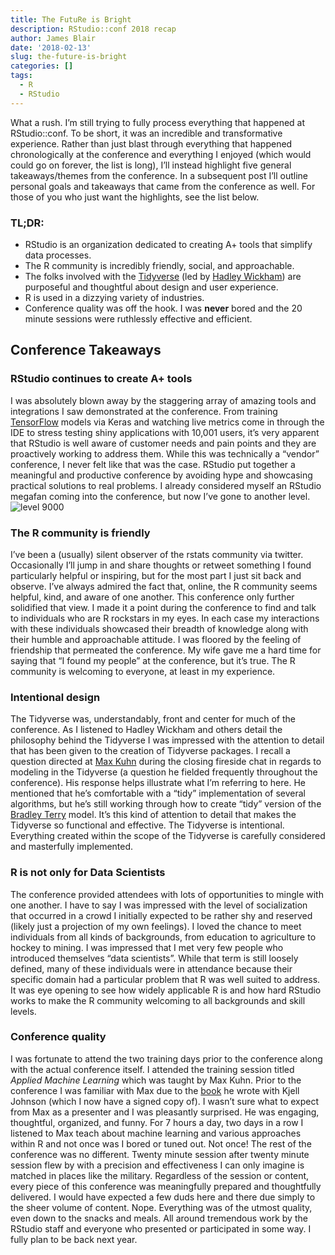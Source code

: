 ```yaml
---
title: The FutuRe is Bright
description: RStudio::conf 2018 recap
author: James Blair
date: '2018-02-13'
slug: the-future-is-bright
categories: []
tags:
  - R
  - RStudio
---
```


What a rush. I’m still trying to fully process everything that happened at RStudio::conf. To be short, it was an incredible and transformative experience. Rather than just blast through everything that happened chronologically at the conference and everything I enjoyed (which would could go on forever, the list is long), I’ll instead highlight five general takeaways/themes from the conference. In a subsequent post I'll outline personal goals and takeaways that came from the conference as well. For those of you who just want the highlights, see the list below.

### TL;DR:
- RStudio is an organization dedicated to creating A+ tools that simplify data processes.
- The R community is incredibly friendly, social, and approachable.
- The folks involved with the [Tidyverse](https://www.tidyverse.org) (led by [Hadley Wickham](https://twitter.com/hadleywickham)) are purposeful and thoughtful about design and user experience.
- R is used in a dizzying variety of industries.
- Conference quality was off the hook. I was **never** bored and the 20 minute sessions were ruthlessly effective and efficient.

## Conference Takeaways
### RStudio continues to create A+ tools
I was absolutely blown away by the staggering array of amazing tools and integrations I saw demonstrated at the conference. From training [TensorFlow](https://tensorflow.rstudio.com) models via Keras and watching live metrics come in through the IDE to stress testing shiny applications with 10,001 users, it’s very apparent that RStudio is well aware of customer needs and pain points and they are proactively working to address them. While this was technically a “vendor” conference, I never felt like that was the case. RStudio put together a meaningful and productive conference by avoiding hype and showcasing practical solutions to real problems. I already considered myself an RStudio megafan coming into the conference, but now I’ve gone to another level.
![level 9000](/img/level_9000.gif)

### The R community is friendly
I’ve been a (usually) silent observer of the rstats community via twitter. Occasionally I’ll jump in and share thoughts or retweet something I found particularly helpful or inspiring, but for the most part I just sit back and observe. I’ve always admired the fact that, online, the R community seems helpful, kind, and aware of one another. This conference only further solidified that view. I made it a point during the conference to find and talk to individuals who are R rockstars in my eyes. In each case my interactions with these individuals showcased their breadth of knowledge along with their humble and approachable attitude. I was floored by the feeling of friendship that permeated the conference. My wife gave me a hard time for saying that "I found my people" at the conference, but it's true. The R community is welcoming to everyone, at least in my experience.

### Intentional design
The Tidyverse was, understandably, front and center for much of the conference. As I listened to Hadley Wickham and others detail the philosophy behind the Tidyverse I was impressed with the attention to detail that has been given to the creation of Tidyverse packages. I recall a question directed at [Max Kuhn](https://twitter.com/topepos) during the closing fireside chat in regards to modeling in the Tidyverse (a question he fielded frequently throughout the conference). His response helps illustrate what I’m referring to here. He mentioned that he’s comfortable with a “tidy” implementation of several algorithms, but he’s still working through how to create “tidy” version of the [Bradley Terry](https://en.wikipedia.org/wiki/Bradley%E2%80%93Terry_model) model. It’s this kind of attention to detail that makes the Tidyverse so functional and effective. The Tidyverse is intentional. Everything created within the scope of the Tidyverse is carefully considered and masterfully implemented.

### R is not only for Data Scientists
The conference provided attendees with lots of opportunities to mingle with one another. I have to say I was impressed with the level of socialization that occurred in a crowd I initially expected to be rather shy and reserved (likely just a projection of my own feelings). I loved the chance to meet individuals from all kinds of backgrounds, from education to agriculture to hockey to mining. I was impressed that I met very few people who introduced themselves “data scientists”. While that term is still loosely defined, many of these individuals were in attendance because their specific domain had a particular problem that R was well suited to address. It was eye opening to see how widely applicable R is and how hard RStudio works to make the R community welcoming to all backgrounds and skill levels.

### Conference quality
I was fortunate to attend the two training days prior to the conference along with the actual conference itself. I attended the training session titled *Applied Machine Learning* which was taught by Max Kuhn. Prior to the conference I was familiar with Max due to the [book](http://appliedpredictivemodeling.com/) he wrote with Kjell Johnson (which I now have a signed copy of). I wasn’t sure what to expect from Max as a presenter and I was pleasantly surprised. He was engaging, thoughtful, organized, and funny. For 7 hours a day, two days in a row I listened to Max teach about machine learning and various approaches within R and not once was I bored or tuned out. Not once! The rest of the conference was no different. Twenty minute session after twenty minute session flew by with a precision and effectiveness I can only imagine is matched in places like the military. Regardless of the session or content, every piece of this conference was meaningfully prepared and thoughtfully delivered. I would have expected a few duds here and there due simply to the sheer volume of content. Nope. Everything was of the utmost quality, even down to the snacks and meals. All around tremendous work by the RStudio staff and everyone who presented or participated in some way. I fully plan to be back next year.
